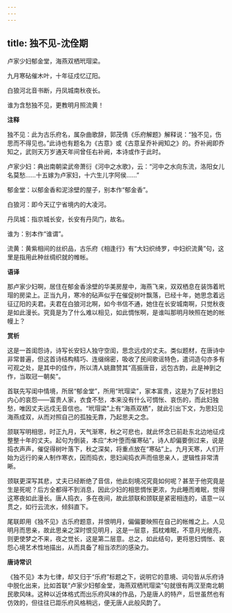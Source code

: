 ```yaml
---
---
---
```

title: 独不见-沈佺期
---

卢家少妇郁金堂，海燕双栖玳瑁梁。

九月寒砧催木叶，十年征戍忆辽阳。

白狼河北音书断，丹凤城南秋夜长。

谁为含愁独不见，更教明月照流黄！

**注释**

独不见：此为古乐府名，属杂曲歌辞，郭茂倩《乐府解题》解释说：“独不见，伤思而不得见也。”此诗也有题名为《古意》或《古意呈乔补阙知之》的。乔补阙即乔知之，武则天万岁通天年间曾任右补阙，本诗或作于此时。

卢家少妇：典出南朝梁武帝萧衍《河中之水歌》，云：“河中之水向东流，洛阳女儿名莫愁……十五嫁为卢家妇，十六生儿字阿侯……”

郁金堂：以郁金香和泥涂壁的屋子，别本作“郁金香”。

白狼河：即今天辽宁省境内的大凌河。

丹凤城：指京城长安，长安有丹凤门，故名。

谁为：别本作“谁谓”。

流黄：黄紫相间的丝织品，古乐府《相逢行》有“大妇织绮罗，中妇织流黄”句，这里是指用此种丝绸织就的帷帐。

**语译**

那卢家少妇啊，居住在郁金香涂壁的华美房屋中，海燕飞来，双双栖息在装饰着玳瑁的房梁上。正当九月，寒冷的砧声似乎在催促树叶飘落，已经十年，她思念着远征辽阳的夫君。夫君在白狼河北啊，如今书信不通，她住在长安城南啊，只觉秋夜是如此漫长。究竟是为了什么难以相见，如此惆怅啊，是谁叫那明月映照在她的帐幔上？

**赏析**

这是一首闺怨诗，诗写长安妇人独守空闺，思念远戍的丈夫。类似题材，在唐诗中非常普遍，但这首诗结构精巧、连缀绵密，吸收了民间歌谣特色，遣词造句亦多有可观之处，是其中的佳作，所以清人姚鼐赞其“高振唐音，远包古韵，此是神到之作，当取冠一朝矣”。

首联先写闺中情境，所居“郁金堂”，所用“玳瑁梁”，家本富贵，这是为了反衬思妇内心的哀怨——富贵人家，衣食不愁，本来没有什么可惆怅、哀伤的，而此妇独愁，唯因丈夫远戍无音信也。“玳瑁梁”上有“海燕双栖”，就此引出下文，为思妇见海燕成双，从而对照自己的孤独无靠，乃起思夫之念。

颔联写明相思，时正九月，天气渐寒，秋之可悲也，就此怀念已前赴东北边地征戍整整十年的丈夫。起句为倒装，本应“木叶堕而催寒砧”，诗人却偏要倒过来，说是捣衣声声，催促得树叶落下，秋之深矣，将重点放在“寒砧”上。九月天寒，人们开始为远行的亲人制作寒衣，因而捣衣，思妇闻捣衣声而倍思亲人，逻辑性非常清晰。

颈联更深写其悲，丈夫已经断绝了音信，他此刻境况究竟如何呢？甚至于他究竟是生是死呢？后方全都得不到消息，因此少妇的相思惆怅更浓，为此睡而难眠，觉得这寒夜如此漫长。唐人捣衣，多在夜间，故此颔联和颈联是紧密相连的，语意一以贯之，如行云流水，倾斜直下。

尾联即用《独不见》古乐府题意，并恨明月，偏偏要映照在自己的帐帷之上。人见明月而思亲，故此思亲之深时恨见明月，这是一层意，孤枕难眠，不意月光敞亮，则更使梦之不来，夜之觉长，这是第二层意。总之，如此结句，更将思妇惆怅、哀怨心境艺术性地描出，从而具备了相当浓烈的感染力。

**唐诗常识**

《独不见》本为七律，却又归于“乐府”标题之下，说明它的意境、词句皆从乐府诗中脱化出来，比如首联“卢家少妇郁金堂，海燕双栖玳瑁梁”句就很有两汉至南北朝民歌风味。这种以近体格式而出乐府风味的作品，乃是唐人的特产，后世虽然也有仿效的，但往往已距乐府风格稍远，便无唐人此般风韵了。